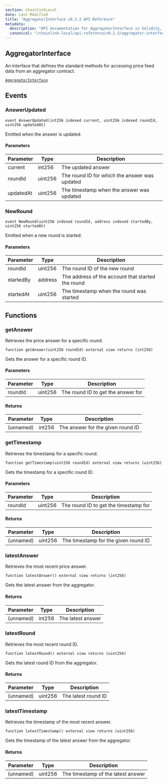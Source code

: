 ```yaml
---
section: chainlinkLocal
date: Last Modified
title: "AggregatorInterface v0.2.2 API Reference"
metadata:
  description: "API documentation for AggregatorInterface in Solidity, version v0.2.2."
  canonical: "/chainlink-local/api-reference/v0.2.3/aggregator-interface"
---
```



<Common callout="importPackage022" />

## AggregatorInterface

An interface that defines the standard methods for accessing price feed data from an aggregator contract.

[`AggregatorInterface`](https://github.com/smartcontractkit/chainlink-local/blob/cd3bfb8c42716cfb791174314eba2c0d178551b9/src/data-feeds/interfaces/AggregatorInterface.sol)

## Events

### AnswerUpdated

```solidity
event AnswerUpdated(int256 indexed current, uint256 indexed roundId, uint256 updatedAt)
```

<Aside>

Emitted when the answer is updated.

</Aside>

#### Parameters

| Parameter | Type    | Description                                   |
| --------- | ------- | --------------------------------------------- |
| current   | int256  | The updated answer                            |
| roundId   | uint256 | The round ID for which the answer was updated |
| updatedAt | uint256 | The timestamp when the answer was updated     |

### NewRound

```solidity
event NewRound(uint256 indexed roundId, address indexed startedBy, uint256 startedAt)
```

<Aside>

Emitted when a new round is started.

</Aside>

#### Parameters

| Parameter | Type    | Description                                       |
| --------- | ------- | ------------------------------------------------- |
| roundId   | uint256 | The round ID of the new round                     |
| startedBy | address | The address of the account that started the round |
| startedAt | uint256 | The timestamp when the round was started          |

## Functions

### getAnswer

Retrieves the price answer for a specific round.

```solidity
function getAnswer(uint256 roundId) external view returns (int256)
```

<Aside>

Gets the answer for a specific round ID.

</Aside>

#### Parameters

| Parameter | Type    | Description                        |
| --------- | ------- | ---------------------------------- |
| roundId   | uint256 | The round ID to get the answer for |

#### Returns

| Parameter | Type   | Description                       |
| --------- | ------ | --------------------------------- |
| (unnamed) | int256 | The answer for the given round ID |

### getTimestamp

Retrieves the timestamp for a specific round.

```solidity
function getTimestamp(uint256 roundId) external view returns (uint256)
```

<Aside>

Gets the timestamp for a specific round ID.

</Aside>

#### Parameters

| Parameter | Type    | Description                           |
| --------- | ------- | ------------------------------------- |
| roundId   | uint256 | The round ID to get the timestamp for |

#### Returns

| Parameter | Type    | Description                          |
| --------- | ------- | ------------------------------------ |
| (unnamed) | uint256 | The timestamp for the given round ID |

### latestAnswer

Retrieves the most recent price answer.

```solidity
function latestAnswer() external view returns (int256)
```

<Aside>

Gets the latest answer from the aggregator.

</Aside>

#### Returns

| Parameter | Type   | Description       |
| --------- | ------ | ----------------- |
| (unnamed) | int256 | The latest answer |

### latestRound

Retrieves the most recent round ID.

```solidity
function latestRound() external view returns (uint256)
```

<Aside>

Gets the latest round ID from the aggregator.

</Aside>

#### Returns

| Parameter | Type    | Description         |
| --------- | ------- | ------------------- |
| (unnamed) | uint256 | The latest round ID |

### latestTimestamp

Retrieves the timestamp of the most recent answer.

```solidity
function latestTimestamp() external view returns (uint256)
```

<Aside>

Gets the timestamp of the latest answer from the aggregator.

</Aside>

#### Returns

| Parameter | Type    | Description                        |
| --------- | ------- | ---------------------------------- |
| (unnamed) | uint256 | The timestamp of the latest answer |

